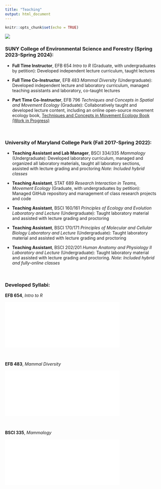 ---
title: "Teaching"
output: html_document
---

```{r setup, include=FALSE}
knitr::opts_chunk$set(echo = TRUE)
```
![](gradterpexchange.png)
<br>

### **SUNY College of Environmental Science and Forestry (Spring 2023-Spring 2024)**:

  * **Full Time Instructor**, EFB 654 *Intro to R* 
(Graduate, with undergraduates by petition):
Developed independent lecture curriculum, taught lectures

  * **Full Time Co-Instructor**, EFB 483 *Mammal Diversity*
(Undergraduate):
Developed independent lecture and laboratory curriculum, managed teaching assistants and laboratory, co-taught lectures
  
  * **Part Time Co-Instructor**, EFB 796 *Techniques and Concepts in Spatial and Movement Ecology*
(Graduate):
Collaboratively taught and developed lecture content, including an online open-source movement ecology book, [Techniques and Concepts in Movement Ecology Book (Work in Progress)](https://eligurarie.github.io/MovementEcologyBook/)

<br>
  
### **University of Maryland College Park (Fall 2017-Spring 2022)**:

  * **Teaching Assistant and Lab Manager**, BSCI 334/335 *Mammalogy*
(Undergraduate):
Developed laboratory curriculum, managed and organized all laboratory materials, taught all laboratory sections, assisted with lecture grading and proctoring *Note: Included hybrid classes*
  
  * **Teaching Assistant**, STAT 689 *Research Interaction in Teams, Movement Ecology*
(Graduate, with undergraduates by petition):
Managed GitHub repository and management of class research projects and code
  
  * **Teaching Assistant**, BSCI 160/161 *Principles of Ecology and Evolution Laboratory and Lecture*
(Undergraduate): Taught laboratory material and assisted with lecture grading and proctoring
  
  * **Teaching Assistant**, BSCI 170/171 *Principles of Molecular and Cellular Biology Laboratory and Lecture*
(Undergraduate): Taught laboratory material and assisted with lecture grading and proctoring
  
  * **Teaching Assistant**, BSCI 202/201 *Human Anatomy and Physiology II Laboratory and Lecture*
(Undergraduate): Taught laboratory material and assisted with lecture grading and proctoring. *Note: Included hybrid and fully-online classes*

<br>

### **Developed Syllabi**:

**EFB 654**, *Intro to R*

![](EFB654_IntrotoR_2024.pdf){width=75%}

<br>

**EFB 483**, *Mammal Diversity*

![](EFB483_LectureSyllabus_11032023.pdf){width=75%}

<br>

**BSCI 335**, *Mammalogy*

![](Syllabus_BSCI335_NB_Spring2022.pdf){width=75%}

<br>